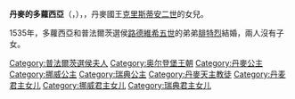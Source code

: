 {{Otheruses|丹麥的多蘿西亞}}
{{Multiple issues|
{{Expand language|1=en|time=2021-01-28T21:50:14+00:00}}
{{Unreferenced|time=2021-01-28T21:50:14+00:00}}
}}
{{Infobox royalty|consort=yes
| name         = 丹麥的多蘿西亞
| image        = ChristinavonDaenemarkCoxcie.jpg
| succession   = 普法爾茨選侯夫人
| reign        = 1544年 — 1556年
| birth_date   = {{birth date|1520|11|10|df=y}}
| birth_place  = [[哥本哈根|哥本哈根]]
| death_date   = {{Death date and age|1580|5|31|1520|11|10|df=yes}}
| death_place  = [[諾伊馬克特|諾伊馬克特]]
| burial_place = [[圣灵堂_(海德堡)|海德堡聖靈堂]]
| house        = [[歐登堡王朝|歐登堡王朝]]
| father       = [[克里斯蒂安二世|克里斯蒂安二世]]
| mother       = [[奧地利的伊莎貝拉|奧地利的伊莎貝拉]]
}}

'''丹麥的多蘿西亞'''（{{lang-da|Dorothea af Danmark}}，{{bd|1520年|11月10日|1580年|5月31日}}），{{le|普法爾茨選侯夫人|Electress of the Palatinate}}，丹麥國王[[克里斯蒂安二世|克里斯蒂安二世]]的女兒。

1535年，多蘿西亞和普法爾茨選侯[[路德維希五世_(普法爾茨)|路德維希五世]]的弟弟[[腓特烈二世_(普法爾茨)|腓特烈]]結婚，兩人沒有子女。

[[Category:普法爾茨選侯夫人|Category:普法爾茨選侯夫人]]
[[Category:奥尔登堡王朝|Category:奥尔登堡王朝]]
[[Category:丹麥公主|Category:丹麥公主]]
[[Category:挪威公主|Category:挪威公主]]
[[Category:瑞典公主|Category:瑞典公主]]
[[Category:丹麥天主教徒|Category:丹麥天主教徒]]
[[Category:丹麦君主女儿|Category:丹麦君主女儿]]
[[Category:挪威君主女儿|Category:挪威君主女儿]]
[[Category:瑞典君主女儿|Category:瑞典君主女儿]]